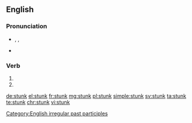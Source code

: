 ==English==

===Pronunciation===
* {{enPR|stŭngk}}, {{IPA|/stʌŋk/}}, {{X-SAMPA|/stVNk/}}
* {{rhymes|ʌŋk}}

===Verb===
{{head|en}}

# {{past participle of|stink|lang=en}}
# {{en-simple past of|stink}}

[[Category:English irregular past participles]]

[[de:stunk]]
[[el:stunk]]
[[fr:stunk]]
[[mg:stunk]]
[[pl:stunk]]
[[simple:stunk]]
[[sv:stunk]]
[[ta:stunk]]
[[te:stunk]]
[[chr:stunk]]
[[vi:stunk]]